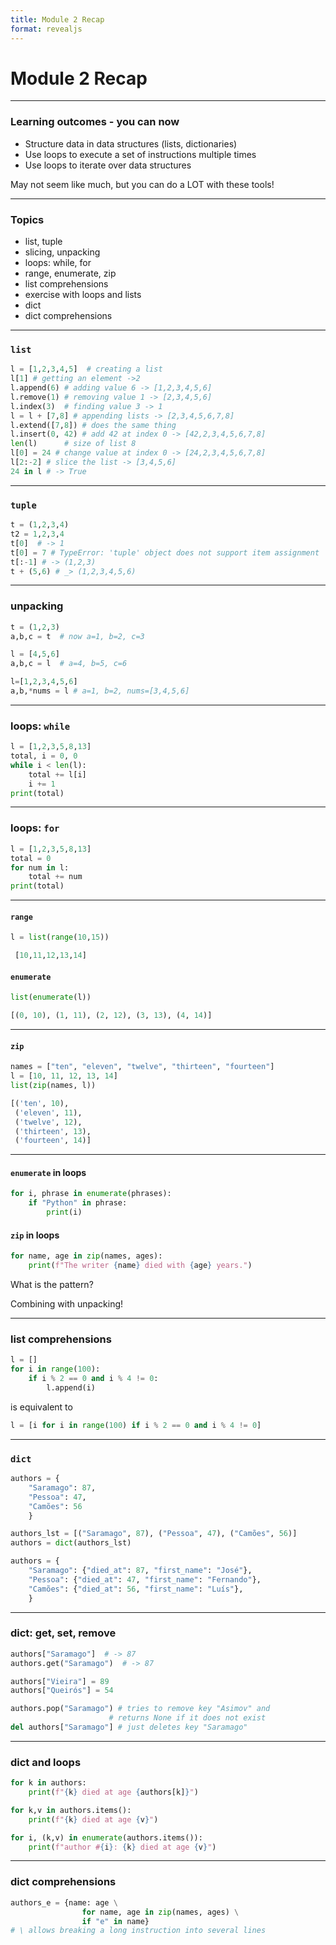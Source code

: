 ```yaml
---
title: Module 2 Recap
format: revealjs
---
```


# Module 2 Recap

---

### Learning outcomes - you can now

- Structure data in data structures (lists, dictionaries)
- Use loops to execute a set of instructions multiple times
- Use loops to iterate over data structures

May not seem like much, but you can do a LOT with these tools!

---

### Topics

- list, tuple
- slicing, unpacking
- loops: while, for
- range, enumerate, zip
- list comprehensions
- exercise with loops and lists
- dict
- dict comprehensions

---

### `list`

```python
l = [1,2,3,4,5]  # creating a list
l[1] # getting an element ->2
l.append(6) # adding value 6 -> [1,2,3,4,5,6]
l.remove(1) # removing value 1 -> [2,3,4,5,6]
l.index(3)  # finding value 3 -> 1
l = l + [7,8] # appending lists -> [2,3,4,5,6,7,8]
l.extend([7,8]) # does the same thing
l.insert(0, 42) # add 42 at index 0 -> [42,2,3,4,5,6,7,8]
len(l)      # size of list 8
l[0] = 24 # change value at index 0 -> [24,2,3,4,5,6,7,8]
l[2:-2] # slice the list -> [3,4,5,6]
24 in l # -> True
```

---

### `tuple`

```python
t = (1,2,3,4)
t2 = 1,2,3,4
t[0]  # -> 1
t[0] = 7 # TypeError: 'tuple' object does not support item assignment
t[:-1] # -> (1,2,3)
t + (5,6) # _> (1,2,3,4,5,6)
```

---

### unpacking

```python
t = (1,2,3)
a,b,c = t  # now a=1, b=2, c=3

l = [4,5,6]
a,b,c = l  # a=4, b=5, c=6

l=[1,2,3,4,5,6]
a,b,*nums = l # a=1, b=2, nums=[3,4,5,6]
```

---

### loops: `while`

```python
l = [1,2,3,5,8,13]
total, i = 0, 0
while i < len(l):
    total += l[i]
    i += 1
print(total)
```

---

### loops: `for`

```python
l = [1,2,3,5,8,13]
total = 0
for num in l:
    total += num
print(total)
```

---

#### `range`

```python
l = list(range(10,15))
```

```python
 [10,11,12,13,14]
```

#### `enumerate`
<!-- .element: class="fragment" data-fragment-index="2"-->

```python
list(enumerate(l))
```
<!-- .element: class="fragment" data-fragment-index="2"-->
```python
[(0, 10), (1, 11), (2, 12), (3, 13), (4, 14)]
```
<!-- .element: class="fragment" data-fragment-index="2"-->

---

#### `zip`

```python
names = ["ten", "eleven", "twelve", "thirteen", "fourteen"]
l = [10, 11, 12, 13, 14]
list(zip(names, l))
```

```python
[('ten', 10),
 ('eleven', 11),
 ('twelve', 12),
 ('thirteen', 13),
 ('fourteen', 14)]
 ```


---

#### `enumerate` in loops

```python
for i, phrase in enumerate(phrases):
    if "Python" in phrase:
        print(i)
```

#### `zip` in loops
<!-- .element: class="fragment" data-fragment-index="3"-->

```python
for name, age in zip(names, ages):
    print(f"The writer {name} died with {age} years.")
```
<!-- .element: class="fragment" data-fragment-index="3"-->

What is the pattern? <!-- .element: class="fragment" data-fragment-index="4"-->

Combining with unpacking!  <!-- .element: class="fragment" data-fragment-index="5"-->


---

### list comprehensions

```python
l = []
for i in range(100):
    if i % 2 == 0 and i % 4 != 0:
        l.append(i)
```

is equivalent to

```python
l = [i for i in range(100) if i % 2 == 0 and i % 4 != 0]
```



---

### `dict`
```python
authors = {
    "Saramago": 87,
    "Pessoa": 47,
    "Camões": 56
    }

authors_lst = [("Saramago", 87), ("Pessoa", 47), ("Camões", 56)]
authors = dict(authors_lst)

authors = {
    "Saramago": {"died_at": 87, "first_name": "José"},
    "Pessoa": {"died_at": 47, "first_name": "Fernando"},
    "Camões": {"died_at": 56, "first_name": "Luís"},
    }

```

---

### dict: get, set, remove

```python
authors["Saramago"]  # -> 87
authors.get("Saramago")  # -> 87

authors["Vieira"] = 89
authors["Queirós"] = 54

authors.pop("Saramago") # tries to remove key "Asimov" and
                      # returns None if it does not exist
del authors["Saramago"] # just deletes key "Saramago"
```

---

### dict and loops

```python
for k in authors:
    print(f"{k} died at age {authors[k]}")

for k,v in authors.items():
    print(f"{k} died at age {v}")

for i, (k,v) in enumerate(authors.items()):
    print(f"author #{i}: {k} died at age {v}")
```

---

### dict comprehensions

```python
authors_e = {name: age \
                for name, age in zip(names, ages) \
                if "e" in name}
# \ allows breaking a long instruction into several lines
```



# {background-image="../img/apresentacoes_Python_end.png" background-size="contain" background-repeat="no-repeat"}
